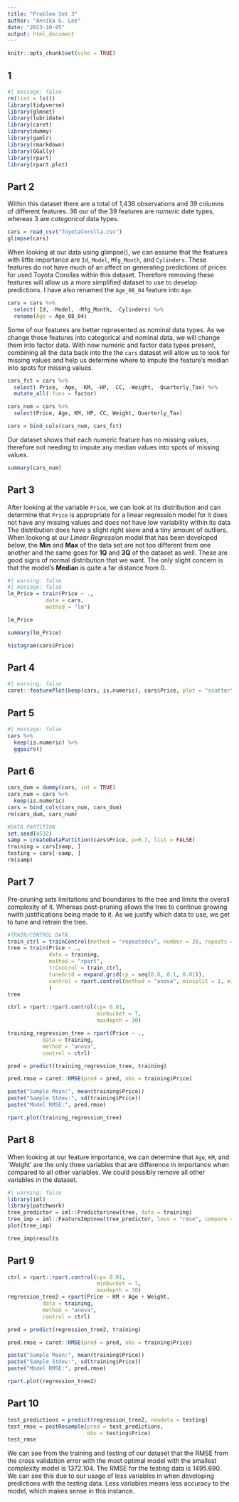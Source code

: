 ```yaml
---
title: "Problem Set 3"
author: "Annika G. Lee"
date: "2023-10-05"
output: html_document
---
```


```r
knitr::opts_chunk$set(echo = TRUE)
```

## 1

```r
#| message: false
rm(list = ls())
library(tidyverse)
library(glmnet)
library(lubridate)
library(caret)
library(dummy)
library(gamlr)
library(rmarkdown)
library(GGally)
library(rpart)
library(rpart.plot)
```

## Part 2

Within this dataset there are a total of 1,436 observations and 39 columns of different features. 36 our of the 39 features are *numeric* date types, whereas 3 are *categorical* data types.

```r
cars = read_csv("ToyotaCorolla.csv")
glimpse(cars)
```

When looking at our data using glimpse(), we can assume that the features with little importance are `Id`, `Model`, `Mfg_Month`, and `Cylinders`. These features do not have much of an affect on generating predictions of prices for used Toyota Corollas within this dataset. Therefore removing these features will allow us a more simplified dataset to use to develop predictions. I have also renamed the `Age_08_04` feature into `Age`.

```r
cars = cars %>%
  select(-Id, -Model, -Mfg_Month, -Cylinders) %>%
  rename(Age = Age_08_04)
```

Some of our features are better represented as nominal data types. As we change those features into categorical and nominal data, we will change them into factor data. With now numeric and factor data types present, combining all the data back into the the `cars` dataset will allow us to look for missing values and help us determine where to impute the feature's median into spots for missing values.

```r
cars_fct = cars %>%
  select(-Price, -Age, -KM, -HP, -CC, -Weight, -Quarterly_Tax) %>%
  mutate_all(.funs = factor)

cars_num = cars %>%
  select(Price, Age, KM, HP, CC, Weight, Quarterly_Tax)

cars = bind_cols(cars_num, cars_fct)
```

Our dataset shows that each numeric feature has no missing values, therefore not needing to impute any median values into spots of missing values.

```r
summary(cars_num)
```

## Part 3

After looking at the variable `Price`, we can look at its distribution and can determine that `Price` is appropriate for a linear regression model for it does not have any missing values and does not have low variability within its data The distribution does have a slight right skew and a tiny amount of outliers. When lookong at our *Linear Regression* model that has been developed below, the **Min** and **Max** of the data set are not too different from one another and the same goes for **1Q** and **3Q** of the dataset as well. These are good signs of normal distribution that we want. The only slight concern is that the model's **Median** is quite a far distance from 0.

```r
#| warning: false
#| message: false
lm_Price = train(Price ~ .,
            data = cars,
            method = "lm")

lm_Price
```

```r
summary(lm_Price)
```

```r
histogram(cars$Price)
```

## Part 4

```r
#| warning: false
caret::featurePlot(keep(cars, is.numeric), cars$Price, plot = "scatter")
```

## Part 5

```r
#| message: false
cars %>%
  keep(is.numeric) %>%
  ggpairs()
```

## Part 6

```r
cars_dum = dummy(cars, int = TRUE)
cars_num = cars %>%
  keep(is.numeric)
cars = bind_cols(cars_num, cars_dum)
rm(cars_dum, cars_num)
```

```r
#DATA PARTITION 
set.seed(4532)
samp = createDataPartition(cars$Price, p=0.7, list = FALSE)
training = cars[samp, ]
testing = cars[-samp, ]
rm(samp)
```

## Part 7

Pre-pruning sets limitations and boundaries to the tree and limits the overall complexity of it. Whereas post-pruning allows the tree to continue growing nwith justifications being made to it. As we justify which data to use, we get to tune and retrain the tree.

```r
#TRAIN/CONTROL DATA
train_ctrl = trainControl(method = "repeatedcv", number = 20, repeats = 10)
tree = train(Price ~ .,
             data = training,
             method = "rpart",
             trControl = train_ctrl,
             tuneGrid = expand.grid(cp = seq(0.0, 0.1, 0.01)),
             control = rpart.control(method = "anova", minsplit = 1, minbucket = 1)
             )
tree 
```

```r
ctrl = rpart::rpart.control(cp= 0.01, 
                            minbucket = 7,
                            maxdepth = 30)

training_regression_tree = rpart(Price ~ .,
           data = training,
           method = "anova",
           control = ctrl)

pred = predict(training_regression_tree, training)

pred.rmse = caret::RMSE(pred = pred, obs = training$Price)

paste("Sample Mean:", mean(training$Price))
paste("Sample Stdev:", sd(training$Price))
paste("Model RMSE:", pred.rmse)
```

```r
rpart.plot(training_regression_tree)
```

## Part 8

When looking at our feature importance, we can determine that `Age`, `KM`, and \`Weight' are the only three variables that are difference in importance when compared to all other variables. We could possibly remove all other variables in the dataset.

```r
#| warning: false
library(iml)
library(patchwork)
tree_predictor = iml::Predictor$new(tree, data = training)
tree_imp = iml::FeatureImp$new(tree_predictor, loss = "rmse", compare = "ratio", n.repetitions = 10)
plot(tree_imp)
```

```r
tree_imp$results
```

## Part 9

```r
ctrl = rpart::rpart.control(cp= 0.01, 
                            minbucket = 7,
                            maxdepth = 30)
regression_tree2 = rpart(Price ~ KM + Age + Weight,
           data = training,
           method = "anova",
           control = ctrl)

pred = predict(regression_tree2, training)

pred.rmse = caret::RMSE(pred = pred, obs = training$Price)

paste("Sample Mean:", mean(training$Price))
paste("Sample Stdev:", sd(training$Price))
paste("Model RMSE:", pred.rmse)
```

```r
rpart.plot(regression_tree2)
```

## Part 10

```r
test_predictions = predict(regression_tree2, newdata = testing)
test_rmse = postResample(pred = test_predictions,
                         obs = testing$Price)
test_rmse
```

We can see from the training and testing of our dataset that the RMSE from the cross validation error with the most optimal model with the smallest complexity model is 1372.104. The RMSE for the testing data is 1495.690. We can see this due to our usage of less variables in when developing predictions with the testing data. Less variables means less accuracy to the model, which makes sense in this instance.
